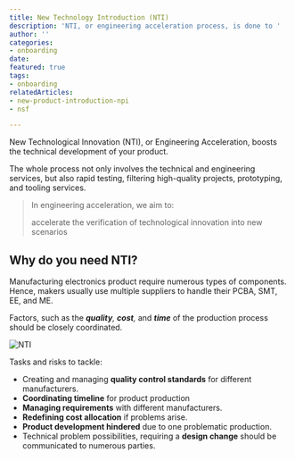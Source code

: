```yaml
---
title: New Technology Introduction (NTI)
description: 'NTI, or engineering acceleration process, is done to '
author: ''
categories:
- onboarding
date: 
featured: true
tags:
- onboarding
relatedArticles:
- new-product-introduction-npi
- nsf

---
```

New Technological Innovation (NTI), or Engineering Acceleration, boosts the technical development of your product.

The whole process not only involves the technical and engineering services, but also rapid testing, filtering high-quality projects, prototyping, and tooling services.

> In engineering acceleration, we aim to:
>
> accelerate the verification of technological innovation into new scenarios

## Why do you need NTI?

Manufacturing electronics product require numerous types of components. Hence, makers usually use multiple suppliers to handle their PCBA, SMT, EE, and ME.

Factors, such as the **_quality_**_, **cost**,_ and **_time_** of the production process should be closely coordinated.

![NTI](/images/nti-01.png "NTI")

 

Tasks and risks to tackle:

* Creating and managing **quality control standards** for different manufacturers.
* **Coordinating timeline** for product production
* **Managing requirements** with different manufacturers.
* **Redefining cost allocation** if problems arise.
* **Product development hindered** due to one problematic production.
* Technical problem possibilities, requiring a **design change** should be communicated to numerous parties.